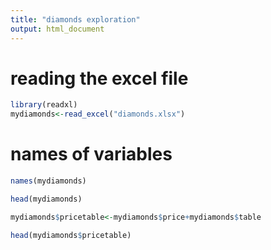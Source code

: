 ```yaml
---
title: "diamonds exploration"
output: html_document
---
```

# reading the excel file 
```r
library(readxl)
mydiamonds<-read_excel("diamonds.xlsx")
```
# names of variables 
```r
names(mydiamonds)
```
```r
head(mydiamonds)
```
```r
mydiamonds$pricetable<-mydiamonds$price+mydiamonds$table
```

```r
head(mydiamonds$pricetable)
```




